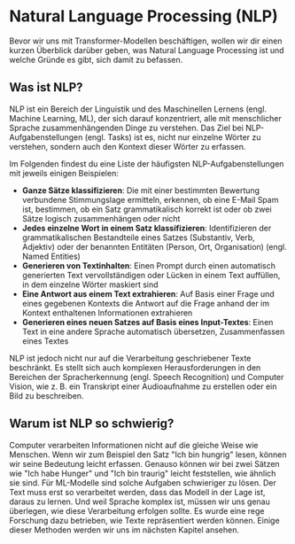 # Natural Language Processing (NLP)

Bevor wir uns mit Transformer-Modellen beschäftigen, wollen wir dir einen kurzen Überblick darüber geben, was Natural Language Processing ist und welche Gründe es gibt, sich damit zu befassen.

## Was ist NLP?

NLP ist ein Bereich der Linguistik und des Maschinellen Lernens (engl. Machine Learning, ML), der sich darauf konzentriert, alle mit menschlicher Sprache zusammenhängenden Dinge zu verstehen. Das Ziel bei NLP-Aufgabenstellungen (engl. Tasks) ist es, nicht nur einzelne Wörter zu verstehen, sondern auch den Kontext dieser Wörter zu erfassen.

Im Folgenden findest du eine Liste der häufigsten NLP-Aufgabenstellungen mit jeweils einigen Beispielen:

- **Ganze Sätze klassifizieren**: Die mit einer bestimmten Bewertung verbundene Stimmungslage ermitteln, erkennen, ob eine E-Mail Spam ist, bestimmen, ob ein Satz grammatikalisch korrekt ist oder ob zwei Sätze logisch zusammenhängen oder nicht
- **Jedes einzelne Wort in einem Satz klassifizieren**: Identifizieren der grammatikalischen Bestandteile eines Satzes (Substantiv, Verb, Adjektiv) oder der benannten Entitäten (Person, Ort, Organisation) (engl. Named Entities)
- **Generieren von Textinhalten**: Einen Prompt durch einen automatisch generierten Text vervollständigen oder Lücken in einem Text auffüllen, in dem einzelne Wörter maskiert sind
- **Eine Antwort aus einem Text extrahieren**: Auf Basis einer Frage und eines gegebenen Kontexts die Antwort auf die Frage anhand der im Kontext enthaltenen Informationen extrahieren
- **Generieren eines neuen Satzes auf Basis eines Input-Textes**: Einen Text in eine andere Sprache automatisch übersetzen, Zusammenfassen eines Textes

NLP ist jedoch nicht nur auf die Verarbeitung geschriebener Texte beschränkt. Es stellt sich auch komplexen Herausforderungen in den Bereichen der Spracherkennung (engl. Speech Recognition) und Computer Vision, wie z. B. ein Transkript einer Audioaufnahme zu erstellen oder ein Bild zu beschreiben.

## Warum ist NLP so schwierig?

Computer verarbeiten Informationen nicht auf die gleiche Weise wie Menschen. Wenn wir zum Beispiel den Satz "Ich bin hungrig" lesen, können wir seine Bedeutung leicht erfassen. Genauso können wir bei zwei Sätzen wie "Ich habe Hunger" und "Ich bin traurig" leicht feststellen, wie ähnlich sie sind. Für ML-Modelle sind solche Aufgaben schwieriger zu lösen. Der Text muss erst so verarbeitet werden, dass das Modell in der Lage ist, daraus zu lernen. Und weil Sprache komplex ist, müssen wir uns genau überlegen, wie diese Verarbeitung erfolgen sollte. Es wurde eine rege Forschung dazu betrieben, wie Texte repräsentiert werden können. Einige dieser Methoden werden wir uns im nächsten Kapitel ansehen.
